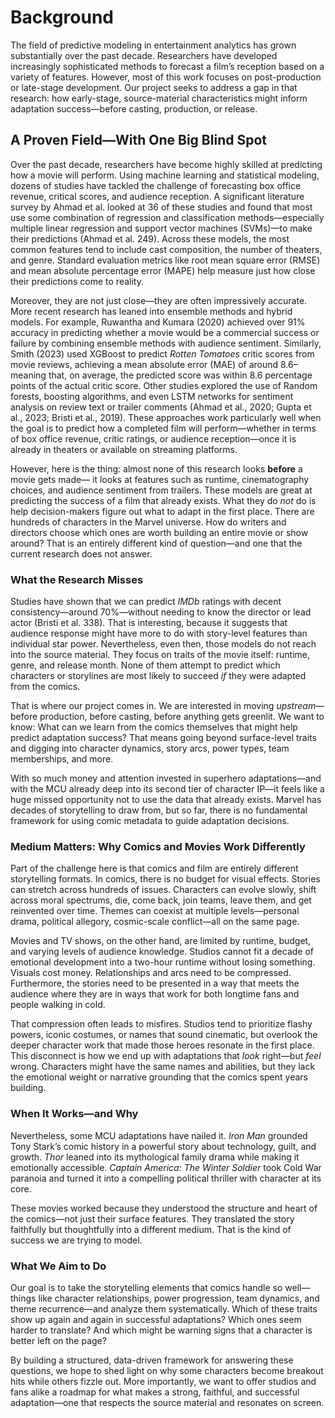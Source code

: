 # Background


The field of predictive modeling in entertainment analytics has grown substantially over the past decade. Researchers have developed increasingly sophisticated methods to forecast a film’s reception based on a variety of features. However, most of this work focuses on post-production or late-stage development. Our project seeks to address a gap in that research: how early-stage, source-material characteristics might inform adaptation success—before casting, production, or release.


## A Proven Field—With One Big Blind Spot


Over the past decade, researchers have become highly skilled at predicting how a movie will perform. Using machine learning and statistical modeling, dozens of studies have tackled the challenge of forecasting box office revenue, critical scores, and audience reception. A significant literature survey by Ahmad et al. looked at 36 of these studies and found that most use some combination of regression and classification methods—especially multiple linear regression and support vector machines (SVMs)—to make their predictions (Ahmad et al. 249). Across these models, the most common features tend to include cast composition, the number of theaters, and genre. Standard evaluation metrics like root mean square error (RMSE) and mean absolute percentage error (MAPE) help measure just how close their predictions come to reality.


Moreover, they are not just close—they are often impressively accurate. More recent research has leaned into ensemble methods and hybrid models. For example, Ruwantha and Kumara (2020) achieved over 91% accuracy in predicting whether a movie would be a commercial success or failure by combining ensemble methods with audience sentiment. Similarly, Smith (2023) used XGBoost to predict *Rotten Tomatoes* critic scores from movie reviews, achieving a mean absolute error (MAE) of around 8.6–meaning that, on average, the predicted score was within 8.6 percentage points of the actual critic score. Other studies explored the use of  Random forests, boosting algorithms, and even LSTM networks for sentiment analysis on review text or trailer comments  (Ahmad et al., 2020; Gupta et al., 2023; Bristi et al., 2019).  These approaches work particularly well when the goal is to predict how a completed film will perform—whether in terms of box office revenue, critic ratings, or audience reception—once it is already in theaters or available on streaming platforms.


However, here is the thing: almost none of this research looks **before** a movie gets made— it looks at features such as runtime, cinematography choices, and audience sentiment from trailers. These models are great at predicting the success of a film that already exists. What they do *not* do is help decision-makers figure out what to adapt in the first place. There are hundreds of characters in the Marvel universe. How do writers and directors choose which ones are worth building an entire movie or show around? That is an entirely different kind of question—and one that the current research does not answer.


### What the Research Misses


Studies have shown that we can predict *IMDb* ratings with decent consistency—around 70%—without needing to know the director or lead actor (Bristi et al. 338). That is interesting, because it suggests that audience response might have more to do with story-level features than individual star power. Nevertheless, even then, those models do not reach into the source material. They focus on traits of the movie itself: runtime, genre, and release month. None of them attempt to predict which characters or storylines are most likely to succeed *if* they were adapted from the comics.


That is where our project comes in. We are interested in moving *upstream*—before production, before casting, before anything gets greenlit. We want to know: What can we learn from the comics themselves that might help predict adaptation success? That means going beyond surface-level traits and digging into character dynamics, story arcs, power types, team memberships, and more.


With so much money and attention invested in superhero adaptations—and with the MCU already deep into its second tier of character IP—it feels like a huge missed opportunity not to use the data that already exists. Marvel has decades of storytelling to draw from, but so far, there is no fundamental framework for using comic metadata to guide adaptation decisions.


### Medium Matters: Why Comics and Movies Work Differently


Part of the challenge here is that comics and film are entirely different storytelling formats. In comics, there is no budget for visual effects. Stories can stretch across hundreds of issues. Characters can evolve slowly, shift across moral spectrums, die, come back, join teams, leave them, and get reinvented over time. Themes can coexist at multiple levels—personal drama, political allegory, cosmic-scale conflict—all on the same page.


Movies and TV shows, on the other hand, are limited by runtime, budget, and varying levels of audience knowledge. Studios cannot fit a decade of emotional development into a two-hour runtime without losing something. Visuals cost money. Relationships and arcs need to be compressed. Furthermore, the stories need to be presented in a way that meets the audience where they are in ways that work for both longtime fans and people walking in cold.


That compression often leads to misfires. Studios tend to prioritize flashy powers, iconic costumes, or names that sound cinematic, but overlook the deeper character work that made those heroes resonate in the first place. This disconnect is how we end up with adaptations that *look* right—but *feel* wrong. Characters might have the same names and abilities, but they lack the emotional weight or narrative grounding that the comics spent years building.


### When It Works—and Why


Nevertheless, some MCU adaptations have nailed it. *Iron Man* grounded Tony Stark’s comic history in a powerful story about technology, guilt, and growth. *Thor* leaned into its mythological family drama while making it emotionally accessible. *Captain America: The Winter Soldier* took Cold War paranoia and turned it into a compelling political thriller with character at its core.


These movies worked because they understood the structure and heart of the comics—not just their surface features. They translated the story faithfully but thoughtfully into a different medium. That is the kind of success we are trying to model.


### What We Aim to Do


Our goal is to take the storytelling elements that comics handle so well—things like character relationships, power progression, team dynamics, and theme recurrence—and analyze them systematically. Which of these traits show up again and again in successful adaptations? Which ones seem harder to translate? And which might be warning signs that a character is better left on the page?


By building a structured, data-driven framework for answering these questions, we hope to shed light on why some characters become breakout hits while others fizzle out. More importantly, we want to offer studios and fans alike a roadmap for what makes a strong, faithful, and successful adaptation—one that respects the source material and resonates on screen.
